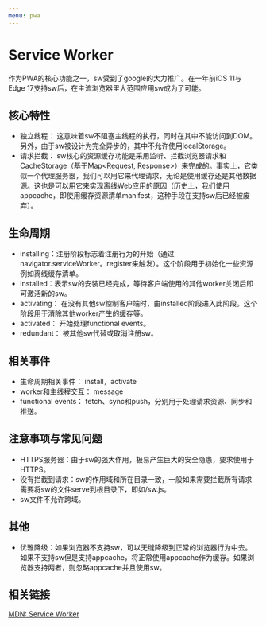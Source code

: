 ```yaml
---
menu: pwa
---
```


# Service Worker
作为PWA的核心功能之一，sw受到了google的大力推广。在一年前iOS 11与Edge 17支持sw后，在主流浏览器里大范围应用sw成为了可能。

## 核心特性
- 独立线程： 这意味着sw不阻塞主线程的执行，同时在其中不能访问到DOM。另外，由于sw被设计为完全异步的，其中不允许使用localStorage。
- 请求拦截： sw核心的资源缓存功能是采用监听、拦截浏览器请求和CacheStorage（基于Map<Request, Response>）来完成的。事实上，它类似一个代理服务器，我们可以用它来代理请求，无论是使用缓存还是其他数据源。这也是可以用它来实现离线Web应用的原因（历史上，我们使用appcache，即使用缓存资源清单manifest，这种手段在支持sw后已经被废弃）。

## 生命周期
- installing：注册阶段标志着注册行为的开始（通过navigator.serviceWorker。register来触发）。这个阶段用于初始化一些资源例如离线缓存清单。
- installed：表示sw的安装已经完成，等待客户端使用的其他worker关闭后即可激活新的sw。
- activating： 在没有其他sw控制客户端时，由installed阶段进入此阶段。这个阶段用于清除其他worker产生的缓存等。
- activated： 开始处理functional events。
- redundant： 被其他sw代替或取消注册sw。

## 相关事件
- 生命周期相关事件： install，activate
- worker和主线程交互： message
- functional events： fetch、sync和push，分别用于处理请求资源、同步和推送。

## 注意事项与常见问题

- HTTPS服务器：由于sw的强大作用，极易产生巨大的安全隐患，要求使用于HTTPS。
- 没有拦截到请求：sw的作用域和所在目录一致，一般如果需要拦截所有请求需要将sw的文件serve到根目录下，即如/sw.js。
- sw文件不允许跨域。

## 其他
- 优雅降级：如果浏览器不支持sw，可以无缝降级到正常的浏览器行为中去。如果不支持sw但是支持appcache，将正常使用appcache作为缓存。如果浏览器支持两者，则忽略appcache并且使用sw。

## 相关链接
[MDN: Service Worker](https://developer.mozilla.org/en-US/docs/Web/API/Service_Worker_API/Using_Service_Workers)